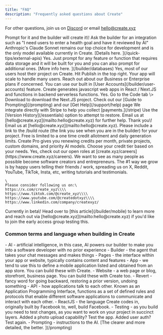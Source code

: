 ```yaml
---
title: "FAQ"
description: "Frequently asked questions about Create"
---
```


For other questions, join us on [Discord](https://create.xyz/discord) or email [hello@create.xyz](mailto:hello@create.xyz)

<AccordionGroup>
  <Accordion title="How do I create a new page, component, or other element?">
    Prompt for it and the builder will create it\!
  </Accordion>
  <Accordion title="How do I add AI to my app?">
    Ask the builder for an integration such as "I need users to enter a health goal and have it reviewed by AI"
  </Accordion>
  <Accordion title="Which AI model is the best?">
    Anthropic's Claude Sonnet remains our top choice for development and is the only model available currently in Create.
  </Accordion>
  <Accordion title="How do I connect to an external API?">
    [Details here. ](/quick-tips/external-apis)
  </Accordion>
  <Accordion title="Can I add databases?">
    Yes. Just prompt for any feature or function that requires data storage and it will be built for you and you can also prompt for additional ones. [More info here. ](/builder/databases)
  </Accordion>
  <Accordion title="Can I host my app on Create? Will it scale to handle many users?">
    Yes, most of our users host their project on Create. Hit Publish in the top right. Your app will scale to handle many users. Reach out about our Business or Enterprise plans if concerned.
  </Accordion>
  <Accordion title="How do I add users, sign up, and sign in to my app?">
    You can use our built in [User Accounts](/builder/user-accounts) feature.
  </Accordion>
  <Accordion title="What language does Create write code in under the hood?">
    Create generates javascript web apps in React / Next.JS and functions in backend serverless functions.
  </Accordion>
  <Accordion title="Can I export the code?">
    Yes. Go to the Code tab \> Download to download the Next.JS project.
  </Accordion>
  <Accordion title="How do I fix this error?">
    Check out our [Guide to Prompting](/prompting) and our [Get Help](/support/help) page
  </Accordion>
  <Accordion title="How do I collect payments for an app I made?">
    We integrate directly with Stripe to help you collect [payments.](/stripe)
  </Accordion>
  <Accordion title="I accidentally deleted something I shouldn't have (!!) Is there any way to get it back?">
    Use the [Version History](/essentials) option to attempt to restore. Email us at [hello@create.xyz](mailto:hello@create.xyz) for further help.
  </Accordion>
  <Accordion title="I think I found a bug. Where should I report it?">
    Thank you\! Email us at [hello@create.xyz](mailto:hello@create.xyz). Please include a link to the /build route (the link you see when you are in the builder) for your project.
  </Accordion>
  <Accordion title="What is the difference between free vs. Create Pro?">
    Free is limited to a one time credit allotment and daily generation limits. Create Pro gives you renewing credits per month, private projects, custom domains, and priority AI models. Choose your credit tier based on your needs.
  </Accordion>
  <Accordion title="Are you hiring?">
    Yes, check out our open roles at [create.xyz/careers](https://www.create.xyz/careers).
  </Accordion>
  <Accordion title="Why are y'all doing this?">
    We want to see as many people as possible become software creators and entrepreneurs.
  </Accordion>
  <Accordion title="I love this product. How can I help?">
    The #1 way we grow is by happy users telling their friends / work, spreading us on X, Reddit, YouTube, TikTok, Insta, etc, writing tutorials and testimonials.

    \
    Please consider following us on:\
    https://x.com/create_xyz\\\\
    https://www.tiktok.com/@create_xyz\\\\
    https://www.youtube.com/@createdotxyz\\\\
    https://www.linkedin.com/company/createxyz/
  </Accordion>
  <Accordion title="How do I publish to iOS or Android?" defaultOpen="false">
    Currently in beta\! Head over to [this article](/builder/mobile) to learn more and reach out via [hello@create.xyz](mailto:hello@create.xyz) if you'd like to join the early access group testing this.
  </Accordion>
</AccordionGroup>

### Common terms and language when building in Create

<Expandable title="Glossary of common terms in Create" defaultOpen>
  - AI - artificial intelligence, in this case, AI powers our builder to make you into a software developer with no prior experience
  - Builder - the agent that takes your chat messages and makes things
  - Pages - the interface within your app or website, typically contains content and features
  - App - we tend to use this to define a mobile application listed and obtained from an app store. You can build these with Create.
  - Website - a web page or blog, storefront, business page. You can build these with Create too.
  - Revert - fancy word for going backward, restoring a prior version, undoing something
  - API - how applications talk to each other. Known as an Application Programming Interface, functions as a set of defined rules and protocols that enable different software applications to communicate and interact with each other.
  - ReactJS - the language Create codes in, originally built by Facebook to, well, build Facebook.
  - Testing - as you build you need to test changes, as you want to work on your project in succinct layers. Added a photo upload capability? Test the app. Added user auth? Test again.
  - Prompting - instructions to the AI. [The clearer and more detailed, the better. ](/prompting)
</Expandable>